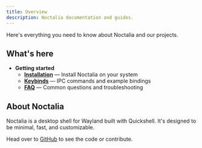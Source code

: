 ```yaml
---
title: Overview
description: Noctalia documentation and guides.
---
```


Here's everything you need to know about Noctalia and our projects.

## What's here

- **Getting started**
  - **[Installation](/getting-started/)** — Install Noctalia on your system
  - **[Keybinds](/getting-started/keybinds/)** — IPC commands and example bindings
  - **[FAQ](/getting-started/faq/)** — Common questions and troubleshooting


## About Noctalia

Noctalia is a desktop shell for Wayland built with Quickshell. It's designed to be minimal, fast, and customizable.

Head over to [GitHub](https://github.com/noctalia-dev) to see the code or contribute.
